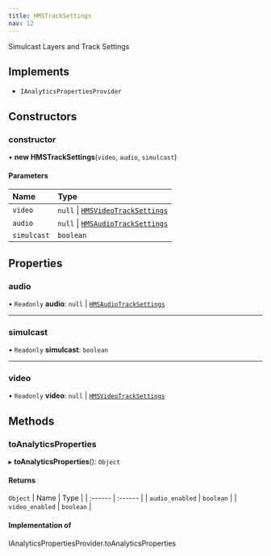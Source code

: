 ```yaml
---
title: HMSTrackSettings
nav: 12
---
```


Simulcast Layers and Track Settings

## Implements

- `IAnalyticsPropertiesProvider`

## Constructors

### constructor

• **new HMSTrackSettings**(`video`, `audio`, `simulcast`)

#### Parameters

| Name        | Type                                                                                     |
| :---------- | :--------------------------------------------------------------------------------------- |
| `video`     | `null` \| [`HMSVideoTrackSettings`](/v2/api-reference/web/classes/HMSVideoTrackSettings) |
| `audio`     | `null` \| [`HMSAudioTrackSettings`](/v2/api-reference/web/classes/HMSAudioTrackSettings) |
| `simulcast` | `boolean`                                                                                |

## Properties

### audio

• `Readonly` **audio**: `null` \| [`HMSAudioTrackSettings`](/v2/api-reference/web/classes/HMSAudioTrackSettings)

---

### simulcast

• `Readonly` **simulcast**: `boolean`

---

### video

• `Readonly` **video**: `null` \| [`HMSVideoTrackSettings`](/v2/api-reference/web/classes/HMSVideoTrackSettings)

## Methods

### toAnalyticsProperties

▸ **toAnalyticsProperties**(): `Object`

#### Returns

`Object`
| Name | Type |
| :------ | :------ |
| `audio_enabled` | `boolean` |
| `video_enabled` | `boolean` |

#### Implementation of

IAnalyticsPropertiesProvider.toAnalyticsProperties
